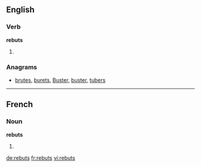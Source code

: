 ==English==

===Verb===
'''rebuts'''

# {{third-person singular of|rebut}}

===Anagrams===
* [[brutes#English|brutes]], [[burets#English|burets]], [[Buster#English|Buster]], [[buster#English|buster]], [[tubers#English|tubers]]

----

==French==

===Noun===
'''rebuts''' {{m}}

# {{plural of|rebut|lang=fr}}

[[de:rebuts]]
[[fr:rebuts]]
[[vi:rebuts]]